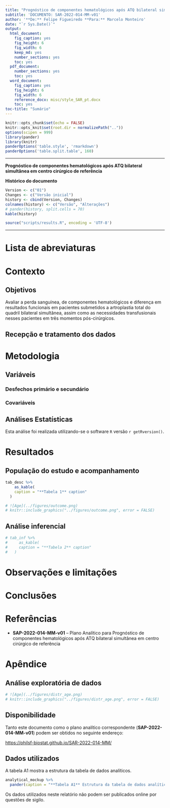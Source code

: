 ```yaml
---
title: "Prognóstico de componentes hematológicos após ATQ bilateral simultânea em centro cirúrgico de referência"
subtitle: 'DOCUMENTO: SAR-2022-014-MM-v01'
author: '**De:** Felipe Figueiredo **Para:** Marcelo Monteiro'
date: "`r Sys.Date()`"
output:
  html_document:
    fig_caption: yes
    fig_height: 6
    fig_width: 6
    keep_md: yes
    number_sections: yes
    toc: yes
  pdf_document:
    number_sections: yes
    toc: yes
  word_document:
    fig_caption: yes
    fig_height: 6
    fig_width: 6
    reference_docx: misc/style_SAR_pt.docx
    toc: yes
toc-title: "Sumário"
---
```


```r
knitr::opts_chunk$set(echo = FALSE)
knitr::opts_knit$set(root.dir = normalizePath(".."))
options(scipen = 999)
library(pander)
library(knitr)
panderOptions('table.style', 'rmarkdown')
panderOptions('table.split.table', 160)
```

---

\newpage

**Prognóstico de componentes hematológicos após ATQ bilateral simultânea em centro cirúrgico de referência**

**Histórico do documento**

```r
Version <- c("01")
Changes <- c("Versão inicial")
history <- cbind(Version, Changes)
colnames(history) <- c("Versão", "Alterações")
# pander(history, split.cells = 70)
kable(history)
```

```r
source("scripts/results.R", encoding = 'UTF-8')
```

---

# Lista de abreviaturas

# Contexto

## Objetivos

Avaliar a perda sanguínea, de componentes hematológicos e diferença em resultados funcionais em pacientes submetidos a artroplastia total do quadril bilateral simultânea, assim como as necessidades transfusionais nesses pacientes em três momentos pós-cirúrgicos.

## Recepção e tratamento dos dados

# Metodologia

## Variáveis

### Desfechos primário e secundário

### Covariáveis

## Análises Estatísticas

Esta análise foi realizada utilizando-se o software `R` versão `r getRversion()`.

# Resultados

## População do estudo e acompanhamento

```r
tab_desc %>%
    as_kable(
    caption = "**Tabela 1** caption"
  )
```

```r
# ![Age](../figures/outcome.png)
# knitr::include_graphics("../figures/outcome.png", error = FALSE)
```

## Análise inferencial

```r
# tab_inf %>%
#     as_kable(
#     caption = "**Tabela 2** caption"
#   )
```

# Observações e limitações

# Conclusões

# Referências

- **SAP-2022-014-MM-v01** -- Plano Analítico para Prognóstico de componentes hematológicos após ATQ bilateral simultânea em centro cirúrgico de referência

# Apêndice

## Análise exploratória de dados

```r
# ![Age](../figures/distr_age.png)
# knitr::include_graphics("../figures/distr_age.png", error = FALSE)
```

## Disponibilidade

Tanto este documento como o plano analítico correspondente (**SAP-2022-014-MM-v01**) podem ser obtidos no seguinte endereço:

<!-- Este documento pode ser obtido no seguinte endereço: -->

<https://philsf-biostat.github.io/SAR-2022-014-MM/>

<!-- O cliente solicitou que esta análise seja mantida confidencial. -->
<!-- Tanto este documento como o plano analítico correspondente (**SAP-2022-014-MM-v01**) portanto não foram publicados online e apenas o título e o ano da análise foram incluídas no portfólio do consultor. -->
<!-- O portfólio pode ser visto em: -->

<!-- <https://philsf-biostat.github.io/> -->

## Dados utilizados

A tabela A1 mostra a estrutura  da tabela de dados analíticos.

```r
analytical_mockup %>%
  pander(caption = "**Tabela A1** Estrutura da tabela de dados analíticos", split.table = Inf)
```

Os dados utilizados neste relatório não podem ser publicados online por questões de sigilo.

